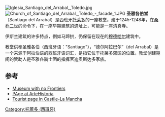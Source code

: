 [[Image:Iglesia_Santiago_del_Arrabal,_Toledo.jpg|thumb]]
[[File:Church_of_Santiago_del_Arrabal,_Toledo_-_facade_1.JPG|thumb]]
'''圣雅各伯堂'''（Santiago del Arrabal）是西班牙[[托萊多_(西班牙)|托莱多]]的一座教堂，建于1245-1248年，在[[桑乔二世_(葡萄牙)|桑乔二世]]的命令下，在一座早期建筑的遗址上，可能是一座清真寺。 

伊斯兰建筑的许多特点，例如马蹄拱，仍保留在现在的[[穆德哈尔|穆德哈尔]]建筑中。

教堂供奉圣雅各伯（西班牙语："Santiago"），“德尔阿拉巴尔”（del Arrabal）是一个来源于阿拉伯语的西班牙语词汇，是指它位于托莱多郊区的位置。教堂创建期间的赞助人是圣雅各骑士团的指挥官迪奥斯达多家族。

==参考==
*[http://museumwnf.org/database_item.php?id=monument;ISL;es;Mon01;29;en Museum with no Frontiers ]
*[http://www.artehistoria.jcyl.es/ciudades/monumentos/430.htm PAge at ArteHistoria]{{Wayback|url=http://www.artehistoria.jcyl.es/ciudades/monumentos/430.htm |date=20120217073038 }}
*[http://www.turismocastillalamancha.com/arte-cultura/monumentos/toledo/iglesia-de-santiago-del-arrabal/ Tourist page in Castile-La Mancha]{{Wayback|url=http://www.turismocastillalamancha.com/arte-cultura/monumentos/toledo/iglesia-de-santiago-del-arrabal/ |date=20121003031411 }}
{{coord|39.8620|-4.0255|type:landmark_region:ES|display=title}}
[[Category:托萊多_(西班牙)|Category:托萊多 (西班牙)]]